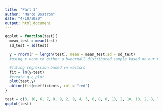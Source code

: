 ```yaml
---
title: "Part 1"
author: "Marco Bostrom"
date: "4/10/2020"
output: html_document
---
```


```r
qqplot = function(test){
  mean_test = mean(test)
  sd_test = sd(test)
  
  y = rnorm(n = length(test), mean = mean_test,sd = sd_test)
  #using r norm to gather a b=normall distributed sample based on our means and sd
 
  #fiting regression based on vectors
  fit = lm(y~test)
  #create q-q plot
  plot(test,y)
  abline(fit$coefficients, col = "red")
}

test = c(3, 10, 6, 7, 8, 9, 2, 9, 4, 5, 8, 8, 8, 10, 2, 10, 10, 2, 8, 7)
qqplot(test)
  

```



